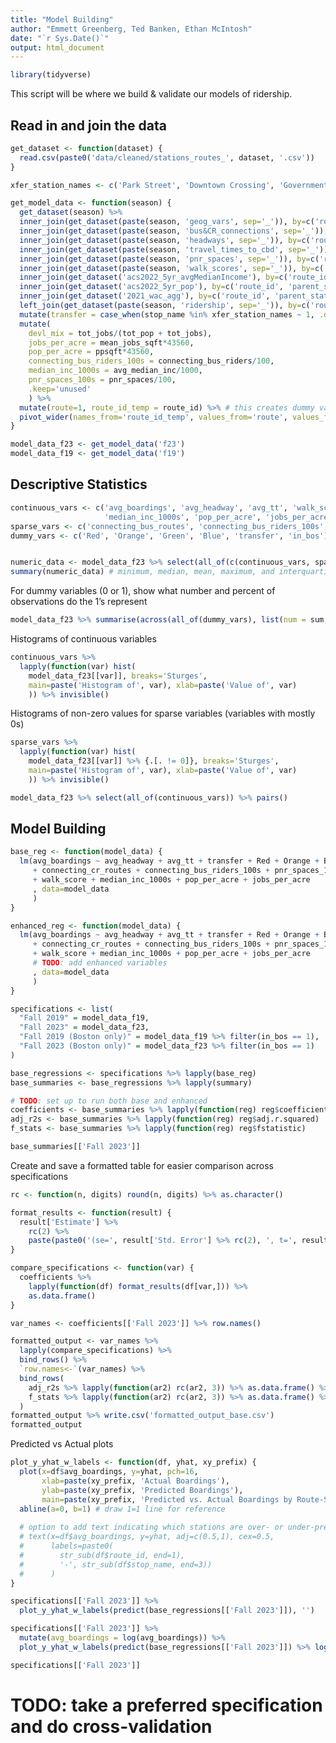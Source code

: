 ```yaml
---
title: "Model Building"
author: "Emmett Greenberg, Ted Banken, Ethan McIntosh"
date: "`r Sys.Date()`"
output: html_document
---
```


```r
library(tidyverse)
```

This script will be where we build & validate our models of ridership.

## Read in and join the data

```r
get_dataset <- function(dataset) {
  read.csv(paste0('data/cleaned/stations_routes_', dataset, '.csv'))
}

xfer_station_names <- c('Park Street', 'Downtown Crossing', 'Government Center', 'State')

get_model_data <- function(season) {
  get_dataset(season) %>%
  inner_join(get_dataset(paste(season, 'geog_vars', sep='_')), by=c('route_id', 'parent_station')) %>%
  inner_join(get_dataset(paste(season, 'bus&CR_connections', sep='_')), by=c('route_id', 'parent_station')) %>%
  inner_join(get_dataset(paste(season, 'headways', sep='_')), by=c('route_id', 'parent_station')) %>%
  inner_join(get_dataset(paste(season, 'travel_times_to_cbd', sep='_')), by=c('route_id', 'parent_station')) %>%
  inner_join(get_dataset(paste(season, 'pnr_spaces', sep='_')), by=c('route_id', 'parent_station')) %>%
  inner_join(get_dataset(paste(season, 'walk_scores', sep='_')), by=c('route_id', 'parent_station')) %>%
  inner_join(get_dataset('acs2022_5yr_avgMedianIncome'), by=c('route_id', 'parent_station')) %>%
  inner_join(get_dataset('acs2022_5yr_pop'), by=c('route_id', 'parent_station')) %>%
  inner_join(get_dataset('2021_wac_agg'), by=c('route_id', 'parent_station')) %>%
  left_join(get_dataset(paste(season, 'ridership', sep='_')), by=c('route_id', 'parent_station')) %>%
  mutate(transfer = case_when(stop_name %in% xfer_station_names ~ 1, .default=0)) %>%
  mutate(
    devl_mix = tot_jobs/(tot_pop + tot_jobs), 
    jobs_per_acre = mean_jobs_sqft*43560,
    pop_per_acre = ppsqft*43560, 
    connecting_bus_riders_100s = connecting_bus_riders/100,
    median_inc_1000s = avg_median_inc/1000, 
    pnr_spaces_100s = pnr_spaces/100,
    .keep='unused'
    ) %>%
  mutate(route=1, route_id_temp = route_id) %>% # this creates dummy variables for each route
  pivot_wider(names_from='route_id_temp', values_from='route', values_fill=0)
}

model_data_f23 <- get_model_data('f23')
model_data_f19 <- get_model_data('f19')
```

## Descriptive Statistics

```r
continuous_vars <- c('avg_boardings', 'avg_headway', 'avg_tt', 'walk_score', 'km_from_cbd', 
                     'median_inc_1000s', 'pop_per_acre', 'jobs_per_acre', 'devl_mix')
sparse_vars <- c('connecting_bus_routes', 'connecting_bus_riders_100s', 'connecting_cr_routes', 'pnr_spaces_100s')
dummy_vars <- c('Red', 'Orange', 'Green', 'Blue', 'transfer', 'in_bos')


numeric_data <- model_data_f23 %>% select(all_of(c(continuous_vars, sparse_vars)))
summary(numeric_data) # minimum, median, mean, maximum, and interquartile range for each variable
```

For dummy variables (0 or 1), show what number and percent of observations do the 1's represent
```r
model_data_f23 %>% summarise(across(all_of(dummy_vars), list(num = sum, pct = mean)))
```

Histograms of continuous variables
```r
continuous_vars %>% 
  lapply(function(var) hist(
    model_data_f23[[var]], breaks='Sturges', 
    main=paste('Histogram of', var), xlab=paste('Value of', var)
    )) %>% invisible()
```

Histograms of non-zero values for sparse variables (variables with mostly 0s)
```r
sparse_vars %>%
  lapply(function(var) hist(
    model_data_f23[[var]] %>% {.[. != 0]}, breaks='Sturges', 
    main=paste('Histogram of', var), xlab=paste('Value of', var)
    )) %>% invisible()
```

```r
model_data_f23 %>% select(all_of(continuous_vars)) %>% pairs()
```

## Model Building

```r
base_reg <- function(model_data) {
  lm(avg_boardings ~ avg_headway + avg_tt + transfer + Red + Orange + Blue
     + connecting_cr_routes + connecting_bus_riders_100s + pnr_spaces_100s
     + walk_score + median_inc_1000s + pop_per_acre + jobs_per_acre 
     , data=model_data
     )
}

enhanced_reg <- function(model_data) {
  lm(avg_boardings ~ avg_headway + avg_tt + transfer + Red + Orange + Blue
     + connecting_cr_routes + connecting_bus_riders_100s + pnr_spaces_100s
     + walk_score + median_inc_1000s + pop_per_acre + jobs_per_acre
     # TODO: add enhanced variables
     , data=model_data
     ) 
}

specifications <- list(
  "Fall 2019" = model_data_f19, 
  "Fall 2023" = model_data_f23, 
  "Fall 2019 (Boston only)" = model_data_f19 %>% filter(in_bos == 1),
  "Fall 2023 (Boston only)" = model_data_f23 %>% filter(in_bos == 1)
)

base_regressions <- specifications %>% lapply(base_reg)
base_summaries <- base_regressions %>% lapply(summary)

# TODO: set up to run both base and enhanced
coefficients <- base_summaries %>% lapply(function(reg) reg$coefficients)
adj_r2s <- base_summaries %>% lapply(function(reg) reg$adj.r.squared)
f_stats <- base_summaries %>% lapply(function(reg) reg$fstatistic)

base_summaries[['Fall 2023']]
```

Create and save a formatted table for easier comparison across specifications
```r
rc <- function(n, digits) round(n, digits) %>% as.character()

format_results <- function(result) {
  result['Estimate'] %>%
    rc(2) %>%
    paste(paste0('(se=', result['Std. Error'] %>% rc(2), ', t=', result['t value'] %>% rc(2), ')'))
}

compare_specifications <- function(var) {
  coefficients %>% 
    lapply(function(df) format_results(df[var,])) %>% 
    as.data.frame()
}

var_names <- coefficients[['Fall 2023']] %>% row.names()

formatted_output <- var_names %>%
  lapply(compare_specifications) %>%
  bind_rows() %>%
  `row.names<-`(var_names) %>%
  bind_rows(
    adj_r2s %>% lapply(function(ar2) rc(ar2, 3)) %>% as.data.frame() %>% `row.names<-`('Adjusted R Squared'),
    f_stats %>% lapply(function(ar2) rc(ar2, 3)) %>% as.data.frame() %>% `row.names<-`(c('F Statistic', 'df_vars', 'df_obs'))
  )
formatted_output %>% write.csv('formatted_output_base.csv')
formatted_output
```

Predicted vs Actual plots

```r
plot_y_yhat_w_labels <- function(df, yhat, xy_prefix) {
  plot(x=df$avg_boardings, y=yhat, pch=16,
       xlab=paste(xy_prefix, 'Actual Boardings'),
       ylab=paste(xy_prefix, 'Predicted Boardings'),
       main=paste(xy_prefix, 'Predicted vs. Actual Boardings by Route-Station'))
  abline(a=0, b=1) # draw 1=1 line for reference
  
  # option to add text indicating which stations are over- or under-predicted
  # text(x=df$avg_boardings, y=yhat, adj=c(0.5,1), cex=0.5,
  #      labels=paste0(
  #        str_sub(df$route_id, end=1), 
  #        '-', str_sub(df$stop_name, end=3))
  #      )
}

specifications[['Fall 2023']] %>%
  plot_y_yhat_w_labels(predict(base_regressions[['Fall 2023']]), '')

specifications[['Fall 2023']] %>%
  mutate(avg_boardings = log(avg_boardings)) %>%
  plot_y_yhat_w_labels(predict(base_regressions[['Fall 2023']]) %>% log(), 'Logged')
```

```r
specifications[['Fall 2023']]
```


# TODO: take a preferred specification and do cross-validation 

